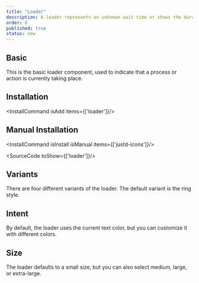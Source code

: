 ```yaml
---
title: "Loader"
description: A loader represents an unknown wait time or shows the duration of a process. It keeps users informed that an action is in progress, enhancing the user experience by providing visual feedback during delays.
order: 6
published: true
status: new
---
```


## Basic
This is the basic loader component, used to indicate that a process or action is currently taking place.

<How toUse="statuses/loader-demo" />

## Installation
<InstallCommand isAdd items={['loader']}/>

## Manual Installation
<InstallCommand isInstall isManual items={['justd-icons']}/>

<SourceCode toShow={['loader']}/>

## Variants
There are four different variants of the loader. The default variant is the ring style.
<How toUse="statuses/loader-variant-demo" />

## Intent
By default, the loader uses the current text color, but you can customize it with different colors.
<How toUse="statuses/loader-intent-demo" />

## Size
The loader defaults to a small size, but you can also select medium, large, or extra-large.
<How toUse="statuses/loader-size-demo" />
